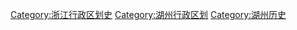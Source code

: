 [[Category:浙江行政区划史|Category:浙江行政区划史]]
[[Category:湖州行政区划|Category:湖州行政区划]]
[[Category:湖州历史|Category:湖州历史]]